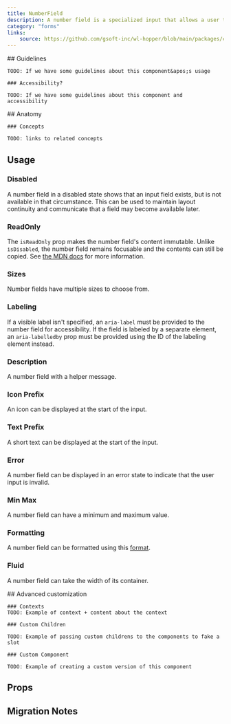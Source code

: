 ```yaml
---
title: NumberField
description: A number field is a specialized input that allows a user to enter a number.
category: "forms"
links:
    source: https://github.com/gsoft-inc/wl-hopper/blob/main/packages/components/src/inputs/src/NumberField.tsx
---
```


<Example src="inputs/docs/numberField/preview" isOpen />

<FeatureFlag flag="next">
    ## Guidelines

    TODO: If we have some guidelines about this component&apos;s usage

    ### Accessibility?

    TODO: If we have some guidelines about this component and accessibility
</FeatureFlag>

<FeatureFlag flag="rc">
    ## Anatomy
    
    ### Concepts

    TODO: links to related concepts
</FeatureFlag>

## Usage

### Disabled
A number field in a disabled state shows that an input field exists, but is not available in that circumstance. This can be used to maintain layout continuity and communicate that a field may become available later.

<Example src="inputs/docs/numberField/disabled" />

### ReadOnly
The `isReadOnly` prop makes the number field's content immutable. Unlike `isDisabled`, the number field remains focusable and the contents can still be copied. See [the MDN docs](https://developer.mozilla.org/en-US/docs/Web/HTML/Attributes/readonly) for more information.

<Example src="inputs/docs/numberField/readOnly" />

### Sizes
Number fields have multiple sizes to choose from.

<Example src="inputs/docs/numberField/sizes" />

### Labeling
If a visible label isn't specified, an `aria-label` must be provided to the number field for accessibility. If the field is labeled by a separate element, an `aria-labelledby` prop must be provided using the ID of the labeling element instead.

<Example src="inputs/docs/numberField/labeling" />

### Description
A number field with a helper message.

<Example src="inputs/docs/numberField/description" />

### Icon Prefix
An icon can be displayed at the start of the input.

<Example src="inputs/docs/numberField/iconPrefix" />

### Text Prefix
A short text can be displayed at the start of the input.

<Example src="inputs/docs/numberField/textPrefix" />

### Error
A number field can be displayed in an error state to indicate that the user input is invalid.

<Example src="inputs/docs/numberField/error" />

### Min Max
A number field can have a minimum and maximum value.

<Example src="inputs/docs/numberField/minmax" />

### Formatting
A number field can be formatted using this [format](https://developer.mozilla.org/en-US/docs/Web/JavaScript/Reference/Global_Objects/Intl/NumberFormat/NumberFormat).

<Example src="inputs/docs/numberField/formatting" />

### Fluid
A number field can take the width of its container.

<Example src="inputs/docs/numberField/fluid" />

<FeatureFlag flag="next">
    ## Advanced customization

    ### Contexts
    TODO: Example of context + content about the context

    ### Custom Children

    TODO: Example of passing custom childrens to the components to fake a slot

    ### Custom Component

    TODO: Example of creating a custom version of this component
</FeatureFlag>

## Props

<PropTable component="NumberField" />

## Migration Notes

<MigrateGuide src="inputs/docs/migration-notes-number-field" />
